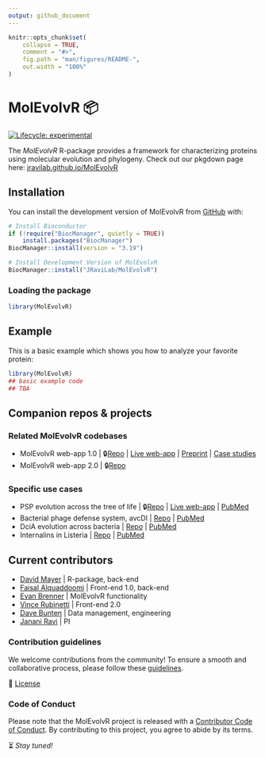 ```yaml
---
output: github_document
---
```


<!-- README.md is generated from README.Rmd. Please edit that file -->

```r
knitr::opts_chunk$set(
    collapse = TRUE,
    comment = "#>",
    fig.path = "man/figures/README-",
    out.width = "100%"
)
```

# MolEvolvR 📦

<!-- badges: start -->
[![Lifecycle: experimental](https://img.shields.io/badge/lifecycle-experimental-orange.svg)](https://lifecycle.r-lib.org/articles/stages.html#experimental)
<!-- badges: end -->

The _MolEvolvR_ R-package provides a framework for characterizing proteins using molecular evolution and phylogeny. Check out our pkgdown page here: [jravilab.github.io/MolEvolvR](https://jravilab.github.io/MolEvolvR)

## Installation

You can install the development version of MolEvolvR from [GitHub](https://github.com/) with:

```r
# Install Bioconductor
if (!require("BiocManager", quietly = TRUE))
    install.packages("BiocManager")
BiocManager::install(version = "3.19")

# Install Development Version of MolEvolvR
BiocManager::install("JRaviLab/MolEvolvR")
```

### Loading the package
```r
library(MolEvolvR)
```

## Example

This is a basic example which shows you how to analyze your favorite protein:

```r
library(MolEvolvR)
## basic example code
## TBA
```

## Companion repos & projects
### Related MolEvolvR codebases
- MolEvolvR web-app 1.0 | 🔒[Repo](https://github.com/jravilab/molevol1.0/) | [Live web-app](//jravilab.org/molevolvr) | [Preprint](https://doi.org/10.1101/2022.02.18.461833) | [Case studies](https://jravilab.cuanschutz.edu/molevolvr/?r=&p=help)
- MolEvolvR web-app 2.0 | 🔒[Repo](https://github.com/jravilab/molevolvr2.0/)

### Specific use cases
  - PSP evolution across the tree of life | 🔒[Repo](https://github.com/jravilab/psp_app/) | [Live web-app](//jravilab.org/psp) | [PubMed](https://pubmed.ncbi.nlm.nih.gov/38809013)
  - Bacterial phage defense system, avcDI | [Repo](https://github.com/JRaviLab/phage_defense_avcd) | [PubMed](https://pubmed.ncbi.nlm.nih.gov/35817890/)
  - DciA evolution across bacteria | [Repo](https://github.com/JRaviLab/dcia_evolution) | [PubMed](https://pubmed.ncbi.nlm.nih.gov/35880876/)
  - Internalins in Listeria | [Repo](https://github.com/JRaviLab/inlp_listeria) | [PubMed](https://pubmed.ncbi.nlm.nih.gov/35904424/)

## Current contributors
- [David Mayer](//github.com/the-mayer) | R-package, back-end
- [Faisal Alquaddoomi](//github.com/falquaddoomi) | Front-end 1.0, back-end
- [Evan Brenner](//github.com/epbrenner) | MolEvolvR functionality
- [Vince Rubinetti](//github.com/vincerubinetti) | Front-end 2.0
- [Dave Bunten](//github.com/d33bs) | Data management, engineering
- [Janani Ravi](//github.com/jananiravi) | PI

### Contribution guidelines

We welcome contributions from the community! To ensure a smooth and collaborative process, please follow these [guidelines](https://github.com/JRaviLab/MolEvolvR/blob/main/.github/CONTRIBUTING.md).

📜 [License](https://github.com/JRaviLab/MolEvolvR/blob/main/LICENSE.md)

### Code of Conduct
  
Please note that the MolEvolvR project is released with a [Contributor Code of Conduct](https://contributor-covenant.org/version/2/1/CODE_OF_CONDUCT.html). By contributing to this project, you agree to abide by its terms.

⏳ _Stay tuned!_
